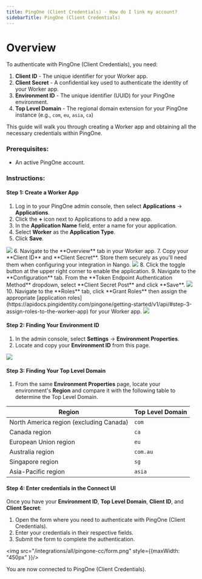 ```yaml
---
title: PingOne (Client Credentials) - How do I link my account?
sidebarTitle: PingOne (Client Credentials)
---
```


# Overview

To authenticate with PingOne (Client Credentials), you need:
1. **Client ID** - The unique identifier for your Worker app.
2. **Client Secret** - A confidential key used to authenticate the identity of your Worker app.
3. **Environment ID** - The unique identifier (UUID) for your PingOne environment.
4. **Top Level Domain** - The regional domain extension for your PingOne instance (e.g., `com`, `eu`, `asia`, `ca`)

This guide will walk you through creating a Worker app and obtaining all the necessary credentials within PingOne.

### Prerequisites:

- An active PingOne account.

### Instructions:

#### Step 1: Create a Worker App
1. Log in to your PingOne admin console, then select **Applications** → **Applications**.
2. Click the **+** icon next to Applications to add a new app.
3. In the **Application Name** field, enter a name for your application.
4. Select **Worker** as the **Application Type**.
5. Click **Save**.
<img src="/integrations/all/pingone-cc/applications.png" />
6. Navigate to the **Overview** tab in your Worker app.
7. Copy your **Client ID** and **Client Secret**. Store them securely as you'll need them when configuring your integration in Nango.
<img src="/integrations/all/pingone-cc/client_credentials.png" />
8. Click the toggle button at the upper right corner to enable the application.
9. Navigate to the **Configuration** tab. From the **Token Endpoint Authentication Method** dropdown, select **Client Secret Post** and click **Save**.
<img src="/integrations/all/pingone-cc/authentication_method.png" />
10. Navigate to the **Roles** tab, click **Grant Roles** then assign the appropriate [application roles](https://apidocs.pingidentity.com/pingone/getting-started/v1/api/#step-3-assign-roles-to-the-worker-app) for your Worker app.
<img src="/integrations/all/pingone-cc/roles.png" />

#### Step 2: Finding Your Environment ID
1. In the admin console, select **Settings** → **Environment Properties**.
2. Locate and copy your **Environment ID** from this page.
<img src="/integrations/all/pingone/environment_properties.png" />


#### Step 3: Finding Your Top Level Domain
1. From the same **Environment Properties** page, locate your environment's **Region** and compare it with the following table to determine the Top Level Domain.

| Region | Top Level Domain |
| ------ | ---------------- |
| North America region (excluding Canada) | `com` |
| Canada region | `ca` |
| European Union region | `eu` |
| Australia region | `com.au` |
| Singapore region | `sg` |
| Asia-Pacific region | `asia` |

#### Step 4: Enter credentials in the Connect UI

Once you have your **Environment ID**, **Top Level Domain**, **Client ID**, and **Client Secret**:
1. Open the form where you need to authenticate with PingOne (Client Credentials).
2. Enter your credentials in their respective fields.
3. Submit the form to complete the authentication.

<img src="/integrations/all/pingone-cc/form.png" style={{maxWidth: "450px" }}/>

You are now connected to PingOne (Client Credentials).
 